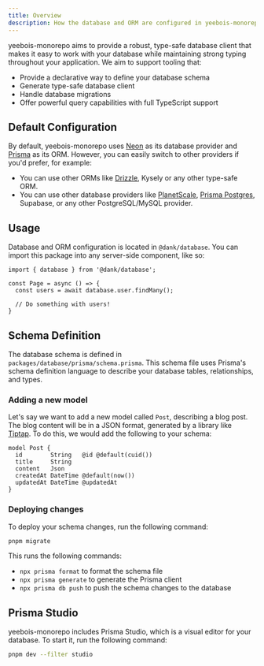 ```yaml
---
title: Overview
description: How the database and ORM are configured in yeebois-monorepo.
---
```


yeebois-monorepo aims to provide a robust, type-safe database client that makes it easy to work with your database while maintaining strong typing throughout your application. We aim to support tooling that:

- Provide a declarative way to define your database schema
- Generate type-safe database client
- Handle database migrations
- Offer powerful query capabilities with full TypeScript support

## Default Configuration

By default, yeebois-monorepo uses [Neon](https://neon.tech) as its database provider and [Prisma](https://prisma.io) as its ORM. However, you can easily switch to other providers if you'd prefer, for example:

- You can use other ORMs like [Drizzle](/database/drizzle), Kysely or any other type-safe ORM.
- You can use other database providers like [PlanetScale](/database/planetscale), [Prisma Postgres](/database/prisma-postgres), Supabase, or any other PostgreSQL/MySQL provider.

## Usage

Database and ORM configuration is located in `@dank/database`. You can import this package into any server-side component, like so:

```page.tsx {1,4}
import { database } from '@dank/database';

const Page = async () => {
  const users = await database.user.findMany();

  // Do something with users!
}
```

## Schema Definition

The database schema is defined in `packages/database/prisma/schema.prisma`. This schema file uses Prisma's schema definition language to describe your database tables, relationships, and types.

### Adding a new model

Let's say we want to add a new model called `Post`, describing a blog post. The blog content will be in a JSON format, generated by a library like [Tiptap](https://tiptap.dev/). To do this, we would add the following to your schema:

```prisma packages/database/prisma/schema.prisma {1-7}
model Post {
  id        String   @id @default(cuid())
  title     String
  content   Json
  createdAt DateTime @default(now())
  updatedAt DateTime @updatedAt
}
```

### Deploying changes

To deploy your schema changes, run the following command:

```sh Terminal
pnpm migrate
```

This runs the following commands:

- `npx prisma format` to format the schema file
- `npx prisma generate` to generate the Prisma client
- `npx prisma db push` to push the schema changes to the database

## Prisma Studio

yeebois-monorepo includes Prisma Studio, which is a visual editor for your database. To start it, run the following command:

```sh Terminal
pnpm dev --filter studio
```
